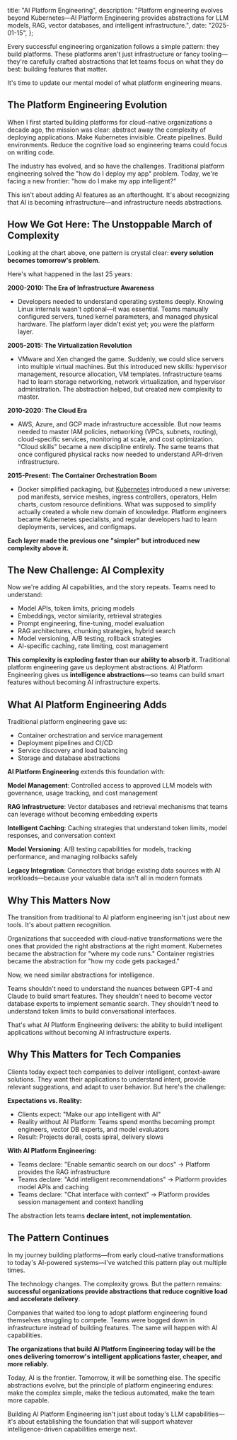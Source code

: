 
  title: "AI Platform Engineering",
  description:
    "Platform engineering evolves beyond Kubernetes—AI Platform Engineering provides abstractions for LLM models, RAG, vector databases, and intelligent infrastructure.",
  date: "2025-01-15",
};

Every successful engineering organization follows a simple pattern: they build platforms. These platforms aren't just infrastructure or fancy tooling—they're carefully crafted abstractions that let teams focus on what they do best: building features that matter.

It's time to update our mental model of what platform engineering means.

## The Platform Engineering Evolution

<Chart />

When I first started building platforms for cloud-native organizations a decade ago, the mission was clear: abstract away the complexity of deploying applications. Make Kubernetes invisible. Create pipelines. Build environments. Reduce the cognitive load so engineering teams could focus on writing code.

The industry has evolved, and so have the challenges. Traditional platform engineering solved the "how do I deploy my app" problem. Today, we're facing a new frontier: "how do I make my app intelligent?"

This isn't about adding AI features as an afterthought. It's about recognizing that AI is becoming infrastructure—and infrastructure needs abstractions.

## How We Got Here: The Unstoppable March of Complexity

Looking at the chart above, one pattern is crystal clear: **every solution becomes tomorrow's problem**.

Here's what happened in the last 25 years:

**2000-2010: The Era of Infrastructure Awareness**

- Developers needed to understand operating systems deeply. Knowing Linux internals wasn't optional—it was essential. Teams manually configured servers, tuned kernel parameters, and managed physical hardware. The platform layer didn't exist yet; you were the platform layer.

**2005-2015: The Virtualization Revolution**

- VMware and Xen changed the game. Suddenly, we could slice servers into multiple virtual machines. But this introduced new skills: hypervisor management, resource allocation, VM templates. Infrastructure teams had to learn storage networking, network virtualization, and hypervisor administration. The abstraction helped, but created new complexity to master.

**2010-2020: The Cloud Era**

- AWS, Azure, and GCP made infrastructure accessible. But now teams needed to master IAM policies, networking (VPCs, subnets, routing), cloud-specific services, monitoring at scale, and cost optimization. "Cloud skills" became a new discipline entirely. The same teams that once configured physical racks now needed to understand API-driven infrastructure.

**2015-Present: The Container Orchestration Boom**

- Docker simplified packaging, but [Kubernetes](https://kubernetes.io/) introduced a new universe: pod manifests, service meshes, ingress controllers, operators, Helm charts, custom resource definitions. What was supposed to simplify actually created a whole new domain of knowledge. Platform engineers became Kubernetes specialists, and regular developers had to learn deployments, services, and configmaps.

**Each layer made the previous one "simpler" but introduced new complexity above it.**

## The New Challenge: AI Complexity

Now we're adding AI capabilities, and the story repeats. Teams need to understand:

- Model APIs, token limits, pricing models
- Embeddings, vector similarity, retrieval strategies
- Prompt engineering, fine-tuning, model evaluation
- RAG architectures, chunking strategies, hybrid search
- Model versioning, A/B testing, rollback strategies
- AI-specific caching, rate limiting, cost management

**This complexity is exploding faster than our ability to absorb it.** Traditional platform engineering gave us deployment abstractions. AI Platform Engineering gives us **intelligence abstractions**—so teams can build smart features without becoming AI infrastructure experts.

## What AI Platform Engineering Adds

Traditional platform engineering gave us:

- Container orchestration and service management
- Deployment pipelines and CI/CD
- Service discovery and load balancing
- Storage and database abstractions

**AI Platform Engineering** extends this foundation with:

**Model Management**: Controlled access to approved LLM models with governance, usage tracking, and cost management

**RAG Infrastructure**: Vector databases and retrieval mechanisms that teams can leverage without becoming embedding experts

**Intelligent Caching**: Caching strategies that understand token limits, model responses, and conversation context

**Model Versioning**: A/B testing capabilities for models, tracking performance, and managing rollbacks safely

**Legacy Integration**: Connectors that bridge existing data sources with AI workloads—because your valuable data isn't all in modern formats

## Why This Matters Now

The transition from traditional to AI platform engineering isn't just about new tools. It's about pattern recognition.

Organizations that succeeded with cloud-native transformations were the ones that provided the right abstractions at the right moment. Kubernetes became the abstraction for "where my code runs." Container registries became the abstraction for "how my code gets packaged."

Now, we need similar abstractions for intelligence.

Teams shouldn't need to understand the nuances between GPT-4 and Claude to build smart features. They shouldn't need to become vector database experts to implement semantic search. They shouldn't need to understand token limits to build conversational interfaces.

That's what AI Platform Engineering delivers: the ability to build intelligent applications without becoming AI infrastructure experts.

## Why This Matters for Tech Companies

Clients today expect tech companies to deliver intelligent, context-aware solutions. They want their applications to understand intent, provide relevant suggestions, and adapt to user behavior. But here's the challenge:

**Expectations vs. Reality:**

- Clients expect: "Make our app intelligent with AI"
- Reality without AI Platform: Teams spend months becoming prompt engineers, vector DB experts, and model evaluators
- Result: Projects derail, costs spiral, delivery slows

**With AI Platform Engineering:**

- Teams declare: "Enable semantic search on our docs" → Platform provides the RAG infrastructure
- Teams declare: "Add intelligent recommendations" → Platform provides model APIs and caching
- Teams declare: "Chat interface with context" → Platform provides session management and context handling

The abstraction lets teams **declare intent, not implementation**.

## The Pattern Continues

In my journey building platforms—from early cloud-native transformations to today's AI-powered systems—I've watched this pattern play out multiple times.

The technology changes. The complexity grows. But the pattern remains: **successful organizations provide abstractions that reduce cognitive load and accelerate delivery**.

Companies that waited too long to adopt platform engineering found themselves struggling to compete. Teams were bogged down in infrastructure instead of building features. The same will happen with AI capabilities.

**The organizations that build AI Platform Engineering today will be the ones delivering tomorrow's intelligent applications faster, cheaper, and more reliably.**

Today, AI is the frontier. Tomorrow, it will be something else. The specific abstractions evolve, but the principle of platform engineering endures: make the complex simple, make the tedious automated, make the team more capable.

Building AI Platform Engineering isn't just about today's LLM capabilities—it's about establishing the foundation that will support whatever intelligence-driven capabilities emerge next.
